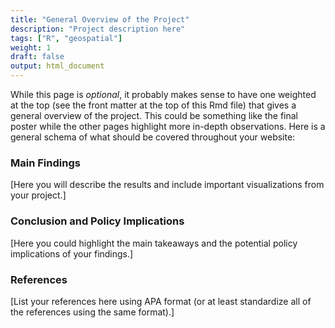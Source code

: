 ```yaml
---
title: "General Overview of the Project"
description: "Project description here"
tags: ["R", "geospatial"]
weight: 1
draft: false
output: html_document
---
```


While this page is *optional*, it probably makes sense to have one weighted at the top (see the front matter at the top of this Rmd file) that gives a general overview of the project. This could be something like the final poster while the other pages highlight more in-depth observations. Here is a general schema of what should be covered throughout your website: 

### Main Findings 

[Here you will describe the results and include important visualizations from your project.] 

### Conclusion and Policy Implications 

[Here you could highlight the main takeaways and the potential policy implications of your findings.] 

### References 

[List your references here using APA format (or at least standardize all of the references using the same format).]

